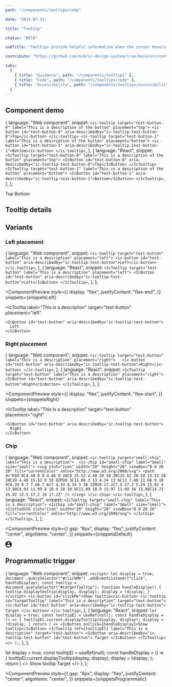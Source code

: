 ```yaml
---
path: "/components/tooltips/code"

date: "2023-07-31"

title: "Tooltip"

status: "BETA"

subTitle: "Tooltips provide helpful information when the cursor hovers over an element or when focus is applied."

contribute: "https://github.com/mi6/ic-design-system/tree/main/src/content/structured/components/tooltips"

tabs:
  [
    { title: "Guidance", path: "/components/tooltips" },
    { title: "Code", path: "/components/tooltips/code" },
    { title: "Accessibility", path: "/components/tooltips/accessibility" },
  ]
---
```



## Component demo

  {
    language: "Web component",
    snippet: `<ic-tooltip target="test-button-0" label="This is a description of the button" placement="top">
  <ic-button id="test-button-0" aria-describedby="ic-tooltip-test-button-0">Top</ic-button>
</ic-tooltip>
<ic-tooltip target="test-button-1" label="This is a description of the button" placement="bottom">
  <ic-button id="test-button-1" aria-describedby="ic-tooltip-test-button-1">Bottom</ic-button>
</ic-tooltip>`,
  },
  {
    language: "React",
    snippet: `<IcTooltip target="test-button-0" label="This is a description of the button" placement="top">
  <IcButton id="test-button-0" aria-describedby="ic-tooltip-test-button-0">Top</IcButton>
</IcTooltip>
<IcTooltip target="test-button-1" label="This is a description of the button" placement="bottom">
  <IcButton id="test-button-1" aria-describedby="ic-tooltip-test-button-1">Bottom</IcButton>
</IcTooltip>`,
  },
];

<ComponentPreview snippets={snippets}>
  <div style={{ display: "flex", flexDirection: "column", gap: "8px" }}>
    <IcTooltip
      label="This is a description of the button"
      target="test-button-0"
      placement="top"
    >
      <IcButton id="test-button-0" aria-describedby="ic-tooltip-test-button-0">
        Top
      </IcButton>
    </IcTooltip>
    <IcTooltip
      label="This is a description of the button"
      target="test-button-1"
      placement="bottom"
    >
      <IcButton id="test-button-1" aria-describedby="ic-tooltip-test-button-1">
        Bottom
      </IcButton>
    </IcTooltip>
  </div>
</ComponentPreview>

## Tooltip details

<ComponentDetails component="ic-tooltip" />

## Variants

### Left placement

  {
    language: "Web component",
    snippet: `<ic-tooltip target="test-button" label="This is a description" placement="left">
  <ic-button id="test-button" aria-describedby="ic-tooltip-test-button">Left</ic-button>
</ic-tooltip>`,
  },
  {
    language: "React",
    snippet: `<IcTooltip target="test-button" label="This is a description" placement="left">
  <IcButton id="test-button" aria-describedby="ic-tooltip-test-button">Left</IcButton>
</IcTooltip>`,
  },
];

<ComponentPreview
  style={{
    display: "flex",
    justifyContent: "flex-end",
  }}
  snippets={snippetsLeft}
>
  <IcTooltip
    label="This is a description"
    target="test-button"
    placement="left"
  >
    <IcButton id="test-button" aria-describedby="ic-tooltip-test-button">
      Left
    </IcButton>
  </IcTooltip>
</ComponentPreview>

### Right placement

  {
    language: "Web component",
    snippet: `<ic-tooltip target="test-button" label="This is a description" placement="right">  
  <ic-button id="test-button" aria-describedby="ic-tooltip-test-button">Right</ic-button>
</ic-tooltip>`,
  },
  {
    language: "React",
    snippet: `<IcTooltip target="test-button" label="This is a description" placement="right">
  <IcButton id="test-button" aria-describedby="ic-tooltip-test-button">Right</IcButton>
</IcTooltip>`,
  },
];

<ComponentPreview
  style={{
    display: "flex",
    justifyContent: "flex-start",
  }}
  snippets={snippetsRight}
>
  <IcTooltip
    label="This is a description"
    target="test-button"
    placement="right"
  >
    <IcButton id="test-button" aria-describedby="ic-tooltip-test-button">
      Right
    </IcButton>
  </IcTooltip>
</ComponentPreview>

### Chip

  {
    language: "Web component",
    snippet: `<ic-tooltip target="small-chip" label="This is a description"> 
  <ic-chip id="small-chip" label="Small" size="small">
    <svg slot="icon" width="20" height="20" viewBox="0 0 20 20" fill="currentColor" xmlns="http://www.w3.org/2000/svg">
      <path d="M10 0C4.48 0 0 4.48 0 10C0 15.52 4.48 20 10 20C15.52 20 20 15.52 20 10C20 4.48 15.52 0 10 0ZM10 3C11.66 3 13 4.34 13 6C13 7.66 11.66 9 10 9C8.34 9 7 7.66 7 6C7 4.34 8.34 3 10 3ZM10 17.2C7.5 17.2 5.29 15.92 4 13.98C4.03 11.99 8 10.9 10 10.9C11.99 10.9 15.97 11.99 16 13.98C14.71 15.92 12.5 17.2 10 17.2Z" />
    </svg>
  </ic-chip>
</ic-tooltip>`,
  },
  {
    language: "React",
    snippet: `<IcTooltip target="small-chip" label="This is a description">
  <IcChip id="small-chip" label="Small" size="small">
    <SlottedSVG slot="icon" width="20" height="20" viewBox="0 0 20 20" fill="currentColor" xmlns="http://www.w3.org/2000/svg">
    </IcChip>
</IcTooltip>`,
  },
];

<ComponentPreview
  style={{
    gap: "8px",
    display: "flex",
    justifyContent: "center",
    alignItems: "center",
  }}
  snippets={snippetsDefault}
>
  <IcTooltip target="small-chip" label="This is a description">
    <IcChip id="small-chip" label="Small" size="small">
      <svg
        slot="icon"
        width="20"
        height="20"
        viewBox="0 0 20 20"
        fill="currentColor"
        xmlns="http://www.w3.org/2000/svg"
      >
        <path d="M10 0C4.48 0 0 4.48 0 10C0 15.52 4.48 20 10 20C15.52 20 20 15.52 20 10C20 4.48 15.52 0 10 0ZM10 3C11.66 3 13 4.34 13 6C13 7.66 11.66 9 10 9C8.34 9 7 7.66 7 6C7 4.34 8.34 3 10 3ZM10 17.2C7.5 17.2 5.29 15.92 4 13.98C4.03 11.99 8 10.9 10 10.9C11.99 10.9 15.97 11.99 16 13.98C14.71 15.92 12.5 17.2 10 17.2Z" />
      </svg>
    </IcChip>
  </IcTooltip>
</ComponentPreview>

## Programmatic trigger

  {
    language: "Web component",
    snippet: `<script>
  let display = true;
  document
    .querySelector("#clickMe")
    .addEventListener("click", handleDisplay);
  const tooltip = document.querySelector("#targetTooltip");
  function handleDisplay() {
    tooltip.displayTooltip(display, display);
    display = !display;
  }
</script>
<ic-button id="clickMe">Show tooltip</ic-button>
<ic-tooltip id="targetTooltip" label="This is a description" target="test-button">
  <ic-button id="test-button" aria-describedby="ic-tooltip-test-button">
    Target
  </ic-button>
</ic-tooltip>`,
  },
  {
    language: "React",
    snippet: `let display = true;
const tooltipEl = useRef(null);
const handleDisplay = () => {
  tooltipEl.current.displayTooltip(display, display);
  display = !display;
}
return (
  <>
    <IcButton onClick={handleDisplay}>Show tooltip</IcButton>
    <IcTooltip ref={tooltipEl} label="This is a description" target="test-button">
      <IcButton aria-describedby="ic-tooltip-test-button" id="test-button">
        Target
      </IcButton>
    </IcTooltip>
  </>
);`,
  },
];

  let display = true;
  const tooltipEl = useRef(null);
  const handleDisplay = () => {
    tooltipEl.current.displayTooltip(display, display);
    display = !display;
  };
  return (
    <>
      <IcButton onClick={handleDisplay}>Show tooltip</IcButton>
      <IcTooltip
        ref={tooltipEl}
        target="test-button"
        label="This is a description"
      >
        <IcButton id="test-button" aria-describedby="ic-tooltip-test-button">
          Target
        </IcButton>
      </IcTooltip>
    </>
  );
};

<ComponentPreview
  style={{
    gap: "8px",
    display: "flex",
    justifyContent: "center",
    alignItems: "center",
  }}
  snippets={snippetsProgrammatic}
>
  <TriggerExample />
</ComponentPreview>
